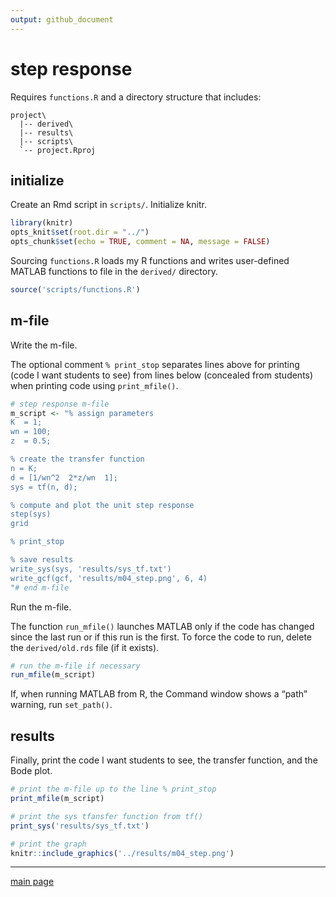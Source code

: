 ```yaml
---
output: github_document
---
```


# step response

Requires `functions.R` and a directory structure that includes: 

```
project\
  |-- derived\
  |-- results\
  |-- scripts\
  `-- project.Rproj
```

## initialize

Create an Rmd script in `scripts/`. Initialize knitr. 

```r
library(knitr)
opts_knit$set(root.dir = "../")
opts_chunk$set(echo = TRUE, comment = NA, message = FALSE)
```

Sourcing `functions.R ` loads my R functions and writes user-defined MATLAB functions to file in the `derived/`  directory. 

```r
source('scripts/functions.R')
```


## m-file 

Write the m-file. 

The optional comment `% print_stop` separates lines above for printing (code I want students to see) from lines below (concealed from students) when printing code using `print_mfile()`. 

```r
# step response m-file
m_script <- "% assign parameters
K  = 1;
wn = 100;
z  = 0.5;

% create the transfer function
n = K;
d = [1/wn^2  2*z/wn  1];
sys = tf(n, d);

% compute and plot the unit step response
step(sys)
grid

% print_stop 

% save results
write_sys(sys, 'results/sys_tf.txt')
write_gcf(gcf, 'results/m04_step.png', 6, 4)
"# end m-file
```

Run the m-file. 

The function `run_mfile()` launches MATLAB only if the code has changed since the last run or if this run is the first. To force the code to run, delete the `derived/old.rds` file (if it exists).  

```r
# run the m-file if necessary
run_mfile(m_script)
```

If, when running MATLAB from R, the Command window shows a "path" warning, run `set_path()`. 

## results 

Finally, print the code I want students to see,  the transfer function,  and the Bode plot.  

```r
# print the m-file up to the line % print_stop
print_mfile(m_script)

# print the sys tfansfer function from tf()
print_sys('results/sys_tf.txt')

# print the graph
knitr::include_graphics('../results/m04_step.png')
```


--- 
[main page](../README.md)
